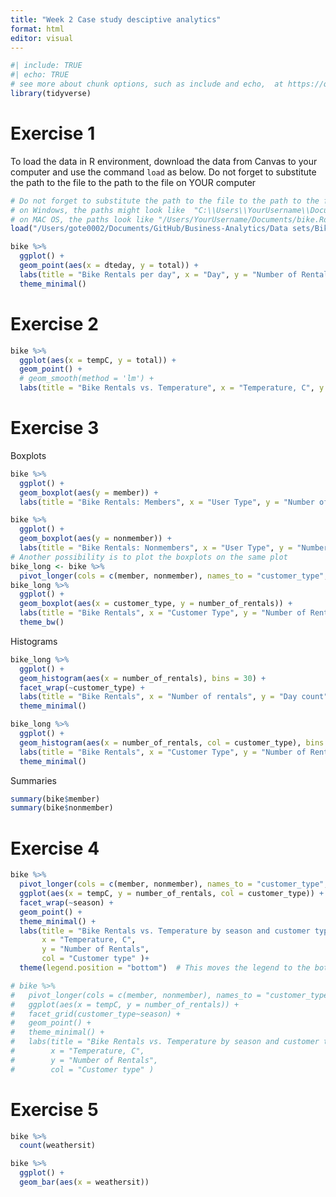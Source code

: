 ```yaml
---
title: "Week 2 Case study desciptive analytics"
format: html
editor: visual
---
```


```r
#| include: TRUE
#| echo: TRUE
# see more about chunk options, such as include and echo,  at https://quarto.org/docs/computations/execution-options.html
library(tidyverse)
```

# Exercise 1

To load the data in R environment, download the data from Canvas to your computer and use the command `load` as below. Do not forget to substitute the path to the file to the path to the file on YOUR computer

```r
# Do not forget to substitute the path to the file to the path to the file on YOUR computer.
# on Windows, the paths might look like  "C:\\Users\\YourUsername\\Documents\\bike.Rdata"
# on MAC OS, the paths look like "/Users/YourUsername/Documents/bike.Rdata"
load("/Users/gote0002/Documents/GitHub/Business-Analytics/Data sets/Bike rental/bike.Rdata")
```

```r
bike %>%
  ggplot() +
  geom_point(aes(x = dteday, y = total)) +
  labs(title = "Bike Rentals per day", x = "Day", y = "Number of Rentals") +
  theme_minimal()
```

# Exercise 2

```r
bike %>%
  ggplot(aes(x = tempC, y = total)) +
  geom_point() +
  # geom_smooth(method = 'lm') +
  labs(title = "Bike Rentals vs. Temperature", x = "Temperature, C", y = "Number of Rentals")
```

# Exercise 3

Boxplots

```r
bike %>%
  ggplot() +
  geom_boxplot(aes(y = member)) +
  labs(title = "Bike Rentals: Members", x = "User Type", y = "Number of Rentals")

bike %>%
  ggplot() +
  geom_boxplot(aes(y = nonmember)) +
  labs(title = "Bike Rentals: Nonmembers", x = "User Type", y = "Number of Rentals")
# Another possibility is to plot the boxplots on the same plot
bike_long <- bike %>%
  pivot_longer(cols = c(member, nonmember), names_to = "customer_type", values_to = "number_of_rentals")
bike_long %>%
  ggplot() +
  geom_boxplot(aes(x = customer_type, y = number_of_rentals)) +
  labs(title = "Bike Rentals", x = "Customer Type", y = "Number of Rentals") +
  theme_bw()
```

Histograms

```r
bike_long %>%
  ggplot() +
  geom_histogram(aes(x = number_of_rentals), bins = 30) +
  facet_wrap(~customer_type) +
  labs(title = "Bike Rentals", x = "Number of rentals", y = "Day count") +
  theme_minimal()

bike_long %>%
  ggplot() +
  geom_histogram(aes(x = number_of_rentals, col = customer_type), bins = 30) +
  labs(title = "Bike Rentals", x = "Customer Type", y = "Number of Rentals") +
  theme_minimal()
```

Summaries

```r
summary(bike$member)
summary(bike$nonmember)
```

# Exercise 4

```r
bike %>%
  pivot_longer(cols = c(member, nonmember), names_to = "customer_type", values_to = "number_of_rentals") %>%
  ggplot(aes(x = tempC, y = number_of_rentals, col = customer_type)) +
  facet_wrap(~season) +
  geom_point() +
  theme_minimal() + 
  labs(title = "Bike Rentals vs. Temperature by season and customer type", 
       x = "Temperature, C", 
       y = "Number of Rentals",
       col = "Customer type" )+
  theme(legend.position = "bottom")  # This moves the legend to the bottom

# bike %>%
#   pivot_longer(cols = c(member, nonmember), names_to = "customer_type", values_to = "number_of_rentals") %>%
#   ggplot(aes(x = tempC, y = number_of_rentals)) +
#   facet_grid(customer_type~season) +
#   geom_point() +
#   theme_minimal() + 
#   labs(title = "Bike Rentals vs. Temperature by season and customer type", 
#        x = "Temperature, C", 
#        y = "Number of Rentals",
#        col = "Customer type" )  
```

# Exercise 5

```r
bike %>%
  count(weathersit)

bike %>%
  ggplot() +
  geom_bar(aes(x = weathersit))
```
